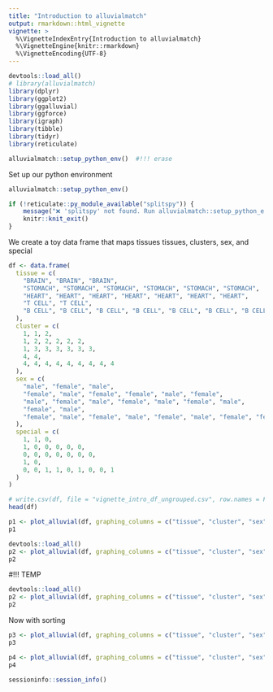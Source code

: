 ```yaml
---
title: "Introduction to alluvialmatch"
output: rmarkdown::html_vignette
vignette: >
  %\VignetteIndexEntry{Introduction to alluvialmatch}
  %\VignetteEngine{knitr::rmarkdown}
  %\VignetteEncoding{UTF-8}
---
```


```r
devtools::load_all()
# library(alluvialmatch)
library(dplyr)
library(ggplot2)
library(ggalluvial)
library(ggforce)
library(igraph)
library(tibble)
library(tidyr)
library(reticulate)

alluvialmatch::setup_python_env()  #!!! erase
```

Set up our python environment
```r
alluvialmatch::setup_python_env()
```

```r
if (!reticulate::py_module_available("splitspy")) {
    message("❌ 'splitspy' not found. Run alluvialmatch::setup_python_env() and restart R.")
    knitr::knit_exit()
}
```

We create a toy data frame that maps tissues tissues, clusters, sex, and special
```r
df <- data.frame(
  tissue = c(
    "BRAIN", "BRAIN", "BRAIN",
    "STOMACH", "STOMACH", "STOMACH", "STOMACH", "STOMACH", "STOMACH",
    "HEART", "HEART", "HEART", "HEART", "HEART", "HEART", "HEART",
    "T CELL", "T CELL",
    "B CELL", "B CELL", "B CELL", "B CELL", "B CELL", "B CELL", "B CELL", "B CELL", "B CELL"
  ),
  cluster = c(
    1, 1, 2,
    1, 2, 2, 2, 2, 2,
    1, 3, 3, 3, 3, 3, 3,
    4, 4,
    4, 4, 4, 4, 4, 4, 4, 4, 4
  ),
  sex = c(
    "male", "female", "male",
    "female", "male", "female", "female", "male", "female",
    "male", "female", "male", "female", "male", "female", "male",
    "female", "male",
    "female", "male", "female", "male", "female", "male", "female", "female", "male"
  ),
  special = c(
    1, 1, 0,
    1, 0, 0, 0, 0, 0,
    0, 0, 0, 0, 0, 0, 0,
    1, 0,
    0, 0, 1, 1, 0, 1, 0, 0, 1
  )
)

# write.csv(df, file = "vignette_intro_df_ungrouped.csv", row.names = FALSE, quote = FALSE)
head(df)
```

```r
p1 <- plot_alluvial(df, graphing_columns = c("tissue", "cluster", "sex", "special"), sorting_algorithm = "None")
p1
```

```r
devtools::load_all()
p2 <- plot_alluvial(df, graphing_columns = c("tissue", "cluster", "sex"), color_band_column="special", sorting_algorithm = "None")
p2
```

#!!! TEMP
```r
devtools::load_all()
p2 <- plot_alluvial(df, graphing_columns = c("tissue", "cluster", "sex"), color_band_column="special", sorting_algorithm = "None")
p2
```

Now with sorting
```r
p3 <- plot_alluvial(df, graphing_columns = c("tissue", "cluster", "sex", "special"), sorting_algorithm = "neighbornet")
p3
```

```r
p4 <- plot_alluvial(df, graphing_columns = c("tissue", "cluster", "sex"), color_band_column="special", sorting_algorithm = "neighbornet")
p4
```

```r
sessioninfo::session_info()
```

```r

```

